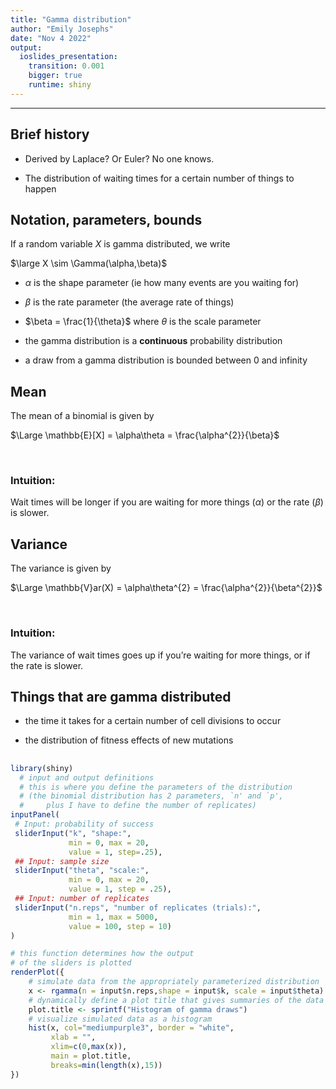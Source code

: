 ```yaml
---
title: "Gamma distribution"
author: "Emily Josephs"
date: "Nov 4 2022"
output:
  ioslides_presentation:
    transition: 0.001
    bigger: true
    runtime: shiny
---
```

<!-- to run this shiny demo of the binomial distribution -->
<!-- enter the following command into R's console:		 -->
<!-- rmarkdown::run("binomial_shiny_demo.Rmd") 	 		 -->
<!-- 											 		 -->
<!-- more info at and lots of tutorials/resources 		 -->
<!-- at http://shiny.rstudio.com/articles/#first-app	 -->


***

## Brief history {.build}

 - Derived by Laplace? Or Euler? No one knows.
 
 - The distribution of waiting times for a certain number of things to happen
 
## Notation, parameters, bounds

If a random variable $X$ is gamma distributed, we write 

<div class="centered">
$\large X \sim \Gamma(\alpha,\beta)$
</div>

 - $\alpha$ is the shape parameter (ie how many events are you waiting for)

 - $\beta$ is the rate parameter (the average rate of things)
 
 - $\beta = \frac{1}{\theta}$ where $\theta$ is the scale parameter

 - the gamma distribution is a **continuous** probability distribution
 
 - a draw from a gamma distribution is bounded between 0 and infinity
 
## Mean

The mean of a binomial is given by 

<div class="centered">
$\Large \mathbb{E}[X] = \alpha\theta = \frac{\alpha^{2}}{\beta}$
</div> 

\

### Intuition:

Wait times will be longer if you are waiting for more things ($\alpha$) or the rate ($\beta$) is slower.

## Variance
The variance is given by

<div class="centered">
$\Large \mathbb{V}ar(X) = \alpha\theta^{2} = \frac{\alpha^{2}}{\beta^{2}}$
</div>

\

### Intuition:
The variance of wait times goes up if you're waiting for more things, or if the rate is slower.

## Things that are gamma distributed

 - the time it takes for a certain number of cell divisions to occur
 
 - the distribution of fitness effects of new mutations

##
```r
library(shiny)
  # input and output definitions
  # this is where you define the parameters of the distribution
  # (the binomial distribution has 2 parameters, `n' and `p',
  #		plus I have to define the number of replicates)
inputPanel(
 # Input: probability of success
 sliderInput("k", "shape:",
             min = 0, max = 20,
             value = 1, step=.25),
 ## Input: sample size
 sliderInput("theta", "scale:",
             min = 0, max = 20,
             value = 1, step = .25),
 ## Input: number of replicates
 sliderInput("n.reps", "number of replicates (trials):",
             min = 1, max = 5000,
             value = 100, step = 10)
)

# this function determines how the output 
# of the sliders is plotted
renderPlot({
  	# simulate data from the appropriately parameterized distribution
    x <- rgamma(n = input$n.reps,shape = input$k, scale = input$theta)
	# dynamically define a plot title that gives summaries of the data
	plot.title <- sprintf("Histogram of gamma draws")
  	# visualize simulated data as a histogram
    hist(x, col="mediumpurple3", border = "white",
         xlab = "",
         xlim=c(0,max(x)),
         main = plot.title,
         breaks=min(length(x),15))
})
```